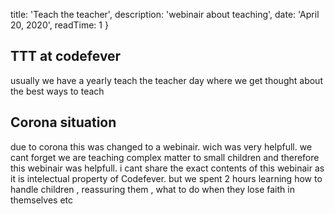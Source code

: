 

  title: 'Teach the teacher',
  description: 'webinair about teaching',
  date: 'April 20, 2020',
  readTime: 1
}



## TTT at codefever
usually we have a yearly teach the teacher day where we get thought about the best ways to teach

## Corona situation
due to corona this was changed to a webinair.
wich was very helpfull.
we cant forget we are teaching complex matter to small children and therefore this webinair was helpfull.
i cant share the exact contents of this webinair as it is intelectual property of Codefever.
but we spent 2 hours learning how to handle children , reassuring them , what to do when they lose faith in themselves etc
